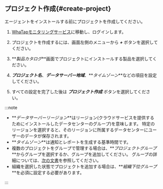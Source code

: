 ## プロジェクト作成{#create-project}

エージェントをインストールする前にプロジェクトを作成してください。

1.  [WhaTapモニタリングサービス](https://service.whatap.io)に移動し、ログインします。

2.  プロジェクトを作成するには、画面左側のメニューから **_+ <TR sid='project_add_btn'/>_** ボタンを選択してください。

3.  **_製品カタログ_**画面でプロジェクトにインストールする製品を選択してください。

4.  **_プロジェクト名_**、**_データサーバー地域_**、**_タイムゾーン_**などの項目を設定してください。

    <Xclude product='browser'>
    <ImgLang img='create-project-v2.png' desc=''/>
    </Xclude>

    <InDoc product='browser'>
    <ImgLang img='create-project-v2-browser.png' desc=''/>
    </InDoc>

5.  すべての設定を完了した後は **_プロジェクト作成_** ボタンを選択してください。

:::note

-   **_データサーバーリージョン_**はリージョン(クラウドサービスを提供するためにインストールしたデータセンターのグループ)を意味します。 特定のリージョンを選択すると、そのリージョンに所属するデータセンターにユーザーのデータが保存されます。
-   **_タイムゾーン_**は通知とレポートを生成する基準時間です。
-   複数のプロジェクトをグループで管理する場合は、**_プロジェクトグループ_**からグループを選択するか、グループを追加してください。 グループの詳細については、[次の文書](../project/group)を参照してください。
-   組織を選択した状態でプロジェクトを追加する場合は、**_組織下位グループ_**を必須に設定する必要があります。

:::
